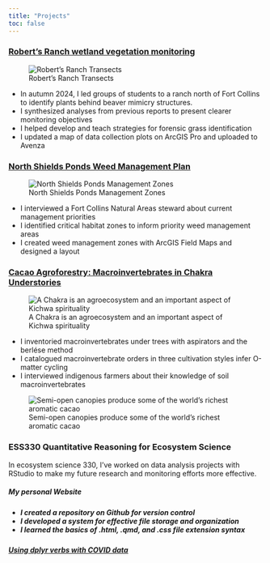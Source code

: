 ```yaml
---
title: "Projects"
toc: false
---
```




<h3> [Robert’s Ranch wetland vegetation monitoring](data/CV_2024_Monitoring_FinalDraft.pdf)</h3>

![Robert's Ranch Transects](imgs/cv-transect-view.jpg)

<ul>
<li>In autumn 2024, I led groups of students to a ranch north of Fort Collins to identify plants behind beaver mimicry structures. </li>
<li>I synthesized analyses from previous reports to present clearer monitoring objectives </li>
<li>I helped develop and teach strategies for forensic grass identification </li>
<li>I updated a map of data collection plots on ArcGIS Pro and uploaded to Avenza </li>
</ul>


<h3>[North Shields Ponds Weed Management Plan](data/weed-management.pdf)</h3>

![North Shields Ponds Management Zones](imgs/north-shields-map.png)

<ul>
<li>I interviewed a Fort Collins Natural Areas steward about current management priorities </li>
<li>I identified critical habitat zones to inform priority weed management areas </li>
<li>I created weed management zones with ArcGIS Field Maps and designed a layout </li>
</ul>

 <h3>[Cacao Agroforestry: Macroinvertebrates in Chakra Understories](data/cacao-macros.pdf) </h3>

![A Chakra is an agroecosystem and an important aspect of Kichwa spirituality](imgs/chakra.jpg)
 
<ul>
<li> I inventoried macroinvertebrates under trees with aspirators and the berlése method </li>
<li> I catalogued macroinvertebrate orders in three cultivation styles infer O-matter cycling </li>
<li>I interviewed indigenous farmers about their knowledge of soil macroinvertebrates </li>
</ul>

![Semi-open canopies produce some of the world's richest aromatic cacao](imgs/cacao.jpg)

<h3>ESS330 Quantitative Reasoning for Ecosystem Science</h3>

In ecosystem science 330, I’ve worked on data analysis projects with RStudio to make my future research and monitoring efforts more effective.


<h5>My personal Website<h5/>
<ul>
<li>I created a repository on Github for version control </li>
<li>I developed a system for effective file storage and organization </li>
<li>I learned the basics of .html, .qmd, and .css file extension syntax </li>
</ul>

<h5>[Using dplyr verbs with COVID data](06-exercise.html)</h5>
